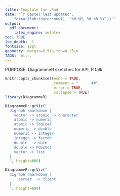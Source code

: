 ```yaml
--- 
title: Template for .Rmd 
date: "`r paste('last updated', 
    format(lubridate::now(), '%H:%M, %d %B %Y'))`"
output: 
  pdf_document: 
    latex_engine: xelatex
toc: TRUE 
toc_depth:  1 
fontsize: 12pt 
geometry: margin=0.5in,top=0.25in 
TAGS:  httr,
---
```


PURPOSE:    DiagrammeR sketches for API, R talk

```r
knitr::opts_chunk$set(echo = TRUE,
                      comment = "      ##",
                      error = TRUE,
                      collapse = TRUE)
library(DiagrammeR)
```
```r
DiagrammeR::grViz("
  digraph rmarkdown {
    vector -> atomic -> character
    atomic -> numeric
    atomic -> logical
    numeric -> double
    numeric -> integer
    integer -> factor
    double  -> date
    double -> POSIXct
    vector -> list
  }
  ", height=600)
```
```r

DiagrammeR::grViz("
  digraph rmarkdown {
      server  -> client
  }
  ", height=600)
```
